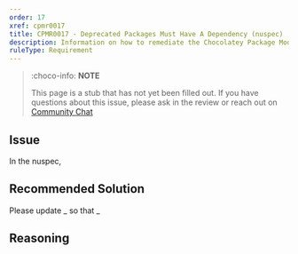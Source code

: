 ```yaml
---
order: 17
xref: cpmr0017
title: CPMR0017 - Deprecated Packages Must Have A Dependency (nuspec)
description: Information on how to remediate the Chocolatey Package Moderation Rule 0017
ruleType: Requirement
---
```


<?! Include "../../../../../shared/package-validator-rule-requirement.txt" /?>

> :choco-info: **NOTE**
>
> This page is a stub that has not yet been filled out. If you have questions about this issue, please ask in the review or reach out on [Community Chat](https://ch0.co/community)

## Issue

In the nuspec,

## Recommended Solution

Please update _ so that _

## Reasoning
